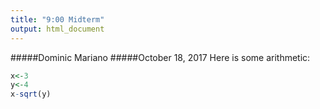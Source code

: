 ```yaml
---
title: "9:00 Midterm"
output: html_document
---
```

#####Dominic Mariano
#####October 18, 2017
Here is some arithmetic:
```r
x<-3
y<-4
x-sqrt(y)
```

